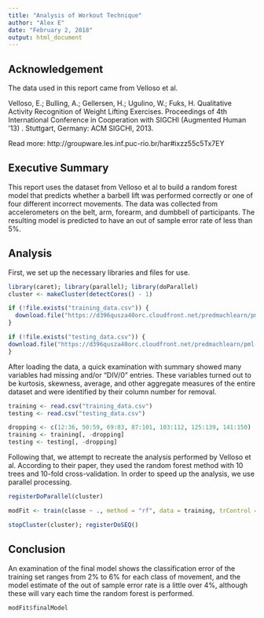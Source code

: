 ```yaml
---
title: "Analysis of Workout Technique"
author: "Alex E"
date: "February 2, 2018"
output: html_document
---
```


## Acknowledgement

The data used in this report came from Velloso et al.

Velloso, E.; Bulling, A.; Gellersen, H.; Ugulino, W.; Fuks, H. Qualitative Activity Recognition of Weight Lifting Exercises. Proceedings of 4th International Conference in Cooperation with SIGCHI (Augmented Human '13) . Stuttgart, Germany: ACM SIGCHI, 2013. 

Read more: http://groupware.les.inf.puc-rio.br/har#ixzz55c5Tx7EY

## Executive Summary

This report uses the dataset from Velloso et al to build a random forest model that predicts whether a barbell lift was performed correctly or one of four different incorrect movements. The data was collected from accelerometers on the belt, arm, forearm, and dumbbell of participants. The resulting model is predicted to have an out of sample error rate of less than 5%.

## Analysis

First, we set up the necessary libraries and files for use.

```r
library(caret); library(parallel); library(doParallel)
cluster <- makeCluster(detectCores() - 1)

if (!file.exists("training_data.csv")) {
  download.file("https://d396qusza40orc.cloudfront.net/predmachlearn/pml-training.csv", "training_data.csv")
}

if (!file.exists("testing_data.csv")) {
download.file("https://d396qusza40orc.cloudfront.net/predmachlearn/pml-testing.csv", "testing_data.csv")
}
```

After loading the data, a quick examination with summary showed many variables had missing and/or "DIV/0" entries. These variables turned out to be kurtosis, skewness, average, and other aggregate measures of the entire dataset and were identified by their column number for removal.

```r
training <- read.csv("training_data.csv")
testing <- read.csv("testing_data.csv")

dropping <- c(12:36, 50:59, 69:83, 87:101, 103:112, 125:139, 141:150)
training <- training[, -dropping]
testing <- testing[, -dropping]
```

Following that, we attempt to recreate the analysis performed by Velloso et al. According to their paper, they used the random forest method with 10 trees and 10-fold cross-validation. In order to speed up the analysis, we use parallel processing.

```r
registerDoParallel(cluster)

modFit <- train(classe ~ ., method = "rf", data = training, trControl = trainControl(method = "cv", number = 10, allowParallel = TRUE), preProcess = "pca", ntree = 10, tuneGrid = data.frame(mtry = 10))

stopCluster(cluster); registerDoSEQ()
```

## Conclusion

An examination of the final model shows the classification error of the training set ranges from 2% to 6% for each class of movement, and the model estimate of the out of sample error rate is a little over 4%, although these will vary each time the random forest is performed.

```r
modFit$finalModel
```